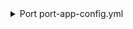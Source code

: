 <details>

<summary> Port port-app-config.yml </summary>

```yaml
createMissingRelatedEntities: true
resources:
  - kind: repository
    selector:
      query: "true" # JQ boolean query. If evaluated to false - skip syncing the object.
    port:
      entity:
        mappings:
          identifier: ".name" # The Entity identifier will be the repository name.
          title: ".name"
          blueprint: '"githubService"'
          properties:
            readme: file://README.md
            url: .html_url
            defaultBranch: .default_branch
  - kind: environment
    selector:
      query: "true"
    port:
      entity:
        mappings:
          identifier: .repo + '-' + .name
          title: .name
          blueprint: '"githubRepoEnvironment"'
          properties:
            url: .html_url
            customBranchesPolicies: .custom_branches_policies
            protectedBranches: .protected_branches
            createdAt: .created_at
            updatedAt: .updated_at
          relations:
            repository: .repo
  - kind: deployment
    selector:
      query: "true"
    port:
      entity:
        mappings:
          identifier: .repo + '-' + (.id|tostring)
          title: .task + '-' + .environment
          blueprint: '"deployment"'
          properties:
            description: .description
            ref: .ref
            sha: .sha
            productionEnvironment: .production_environment
            transientEnvironment: .transient_environment
            createdAt: .created_at
            url: .url
          relations:
            environment: .repo + '-' + .environment
```

</details>
